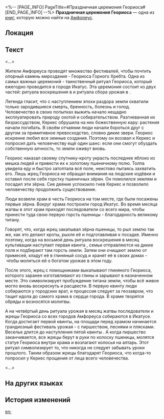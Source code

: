<%-- [PAGE_INFO]
PageTitle=#Праздничная церемония Геориоса#
[END_PAGE_INFO] --%>
{{Дополнить}}
{{Книга Инфобокс
|id           = 438
|Название     = 
|Изображение  = Предмет Праздничная церемония Геориоса.png
|Мир          = Амфореус
|Томов        = 1
|Автор        = <!--нужно добавить-->
|Описание     = Здесь описаны важнейшие ритуалы восхваления божества, проводимые последователями Геориоса на Амфореусе.
|Том1         = {{tx}}
|Источник1    = {{tx|Отсутствует источник}}
|Персонажи    = 
|Фракции      = 
}}
'''Праздничная церемония Геориоса''' — одна из [[Книги|книг]], которую можно найти на [[Амфореус]].

==Локация==
{{Отметка карты|<!--название карты-->|<!--id отметки-->}}

==Текст==
<...>

Жители Амфореуса проводят множество фестивалей, чтобы почтить опорный камень мироздания - Геориоса Горного Хребта. Одна из самых важных церемоний - таинственный ритуал Геориоса, который ежегодно проводится в городе Икатус. Эта церемония состоит из двух частей: ритуала воскрешения в {{Rubi|месяц культивации|четвёртый месяц}} и ритуала сбора урожая в {{Rubi|месяц жатвы|восьмой месяц}}.

Легенда гласит, что с наступлением эпохи раздора земли охватили только зародившиеся смерть, бренность, болезнь и голод. Человечество в своих попытках выжить начало нещадно эксплуатировать природу охотой и собирательством. Разгневанная их безрассудством, Керкес обрушила на них божественную кару: растения начали погибать. В своём отчаянии люди начали бороться друг с другом за примитивное превосходство, словно дикие звери. Геориос искренне любил все земные создания. Поэтому он воззвал к Керкес и попросил дать человечеству ещё один шанс: если они смогут обуздать собственную алчность, то земли оживут вновь.

Геориос наказал своему спутнику-кроту украсть последнее яблоко из мешка людей и привести их к золотому пшеничному полю. Толпа увидела еду и быстро затоптала всё поле, неистово пытаясь захватить его. Лишь жрец Геориоса не обращал внимания на людские издёвки и оставил после себя горстку пшеничных зёрен. Он помолился землям и посадил эти зёрна. Сие деяние успокоило гнев Керкес и позволило человечеству продолжить существование.

Люди возвели храм в честь Геориоса на том месте, где были посажены первые зёрна. Вокруг храма построили город Икатус. Во время месяца жатвы в этот храм приходят последователи со всего мира, чтобы принести туда свою первую горсть пшеницы - благодарность великому титану.

Говорят, что, когда жрец закапывал зёрна пшеницы, то рыл землю так же, как это делают кроты, рыхля её и подготавливая к посадке. Именно поэтому, когда на восьмой день ритуала воскрешения в месяц культивации наступает первая квинта {{Rubi|часа врат|рассвет}}, семьи отправляются на дикие поля и подбирают там горсть земли. Затем они очищают землю от примесей, кладут её в глиняный сосуд и хранят её в своих домах -&nbsp;чтобы молиться ей о богатом урожае в этом году.

После этого, жрец с помощниками выкапывают глиняного Геориоса, которого заранее изготавливают из глины и зарывают в назначенном месте. Это символизирует пробуждение титана земли, чтобы всё живое могло вновь воскреснуть и расцвести. В первую квинту {{Rubi|часа ясности|раннее утро}} люди собираются у городских врат, и процессия следует за геозавром, что тащит идола до самого храма в сердце города. В храме творятся обряды и возносятся молитвы.

А на четвёртый день ритуала урожая в месяц жатвы последователи и жрецы Геориоса со всех городов Амфореуса собираются в Икатусе. Когда {{Rubi|час претворения|полдень}} достигает первой квинты, на площади перед храмом начинается грандиозный фестиваль урожая - с пиршеством, песнями и плясками. Веселье длится до наступления пятой квинты {{Rubi|часа разлуки|вечер}}. А когда пиршество заканчивается, все жрецы берут в руки по колоску пшеницы, молятся статуе Геориоса внутри храма и возлагают колосья на алтарь. Этот ритуал символизирует то, что никогда не следует забывать уроки прошлого. Таким образом жрецы благодарят Геориоса, что когда-то попросил у Керкес прощения от лица всего человечества.

<...>

==На других языках==
{{На других языках
|en   = Georios Festival Ceremony
|zhs  = 吉奥里亚节日仪典
|zht  = 吉奧里亞節日儀典
|ja   = ジョーリアの祭日儀式
|ko   = 지오리오스 명절 의식
|es   = Ceremonia del festival de Georios
|fr   = Cérémonie du festival de Géorios
|ru   = Праздничная церемония Геориоса
|th   = พิธีฉลองเทศกาล Georios
|vi   = Nghi Thức Lễ Hội Georios
|de   = Ritus des Georios-Festes
|id   = Ritual Festival Georios
|pt   = Cerimônia do Festival de Georios
}}

==История изменений==
{{История изменений|3.5}}

[[en:]]